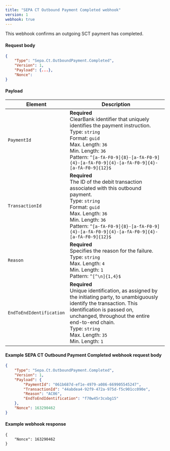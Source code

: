 ```yaml
---
title: "SEPA CT Outbound Payment Completed webhook"
version: 1
webhook: true
---
```


This webhook confirms an outgoing SCT payment has completed.

#### Request body

```json
{
    "Type": "Sepa.Ct.OutboundPayment.Completed",
    "Version": 1,
    "Payload": {...},
    "Nonce":
}
```

#### Payload
| Element                  | Description                                                                                                                                                                                                                                                                 |
| ------------------------ | --------------------------------------------------------------------------------------------------------------------------------------------------------------------------------------------------------------------------------------------------------------------------- |
| `PaymentId`              | **Required**<br />ClearBank identifier that uniquely identifies the payment instruction.<br/>Type: `string`<br/>Format: `guid`<br/>Max. Length: `36`<br/>Min. Length: `36`<br /> Pattern: `^[a-fA-F0-9]{8}-[a-fA-F0-9]{4}-[a-fA-F0-9]{4}-[a-fA-F0-9]{4}-[a-fA-F0-9]{12}$`   |
| `TransactionId`          | **Required**<br />The ID of the debit transaction associated with this outbound payment.<br/>Type: `string`<br/>Format: `guid`<br/>Max. Length: `36`<br/>Min. Length: `36`<br /> Pattern: `^[a-fA-F0-9]{8}-[a-fA-F0-9]{4}-[a-fA-F0-9]{4}-[a-fA-F0-9]{4}-[a-fA-F0-9]{12}$`   |
| `Reason`                 | **Required**<br />Specifies the reason for the failure.<br/>Type: `string`<br/>Max. Length: `4`<br/>Min. Length: `1`<br />Pattern: `^[^\n]{1,4}$`                                                                                                                           |
| `EndToEndIdentification` | **Required**<br />Unique identification, as assigned by the initiating party, to unambiguously identify the transaction. This identification is passed on, unchanged, throughout the entire end-to-end chain.<br/>Type: `string`<br/>Max. Length: `35`<br/>Min. Length: `1` |


#### Example SEPA CT Outbound Payment Completed webhook request body

```json
{
    "Type": "Sepa.Ct.OutboundPayment.Completed",
    "Version": 1,
    "Payload": {
        "PaymentId": "061b687d-ef1e-4979-a086-669905545247",
        "TransactionId": "44abdea4-92f9-472a-975d-f5c901cc090e",
        "Reason": "AC06",
        "EndToEndIdentification": "f70w45r3cxbg15"
    },
    "Nonce": 163290462
}
```

#### Example webhook response
```
{
    "Nonce": 163290462
}
```